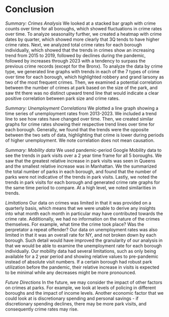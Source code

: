 # Conclusion


*Summary: Crimes Analysis*
We looked at a stacked bar graph with crime counts over time for all boroughs, which showed fluctuations in crime rates over time. To analyze seasonality further, we created a heatmap with crime dates by quarter, which showed more clearly that 3Q tends to have higher crime rates. Next, we analyzed total crime rates for each borough individually, which showed that the trends in crimes show an increasing trend from 2015 to 2019, followed by declines during the pandemic, followed by increases through 2023 with a tendency to surpass the previous crime records (except for the Bronx). To analyze the data by crime type, we generated line graphs with trends in each of the 7 types of crime over time for each borough, which highlighted robbery and grand larsony as two of the most frequent crimes. Then, we examined a potential correlation between the number of crimes at park based on the size of the park, and saw tht there was no distinct upward trend line that would indicate a clear positive correlation between park size and crime rates.

*Summary: Unemployment Correlations*
We plotted a line graph showing a time series of unemployment rates from 2013-2023. We included a trend line to see how rates have changed over time. Then, we created similar graphs for crime rates showing their respective trend lines over time for each borough. Generally, we found that the trends were the opposite between the two sets of data, highlighting that crime is lower during periods of higher unemployment. We note correlation does not mean causation.

*Summary: Mobility data*
We used pandemic-period Google Mobility data to see the trends in park visits over a 2 year time frame for all 5 boroughs. We saw that the greatest relative increase in park visits was seen in Queens and the smallest relative increase was in Manhattan. We the summarized the total number of parks in each borough, and found that the number of parks were not indicative of the trends in park visits. Lastly, we noted the trends in park visits for each borough and generated crime rate graphs for the same time period to compare. At a high level, we noted similarities in trends.

*Limitations*
Our data on crimes was limited in that it was provided on a quarterly basis, which means that we were unable to derive any insights into what month each month in particular may have contributed towards the crime rate. Additionally, we had no information on the nature of the crimes themselves. For example, what time the crime took place? Was the perpretator a repeat offender? Our data on unemployment rates was also limited in that it was an overall rate for NY, and not broken down by each borough. Such detail would have improved the granularity of our analysis in that we would be able to examine the unemployment rate for each borough individually. Our mobility data had several limitations, such as only being available for a 2 year period and showing relative values to pre-pandemic instead of absolute visit numbers. If a certain borough had robust park utilization before the pandemic, their relative increase in visits is expected to be minimal while any decreases might be more pronounced. 

*Future Directions*
In the future, we may consider the impact of other factors on crimes at parks. For example, we look at levels of policing in different boroughs and the impact of income levels. Another economic factor that we could look at is discretionary spending and personal savings - if discretionary spending declines, there may be more park visits, and consequently crime rates may rise. 


